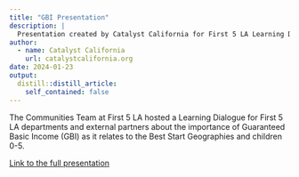 ```yaml
---
title: "GBI Presentation"
description: |
  Presentation created by Catalyst California for First 5 LA Learning Dialogue on Guaranteed Basic Income (GBI)
author:
  - name: Catalyst California
    url: catalystcalifornia.org
date: 2024-01-23
output:
  distill::distill_article:
    self_contained: false
---
```


The Communities Team at First 5 LA hosted a Learning Dialogue for First 5 LA departments and external partners about the importance of Guaranteed Basic Income (GBI) as it relates to the Best Start Geographies and children 0-5. 

[Link to the full presentation](https://github.com/catalystcalifornia/f5la/blob/master/F5LA%20GBI%20Dialogue%20CC.pdf) 


